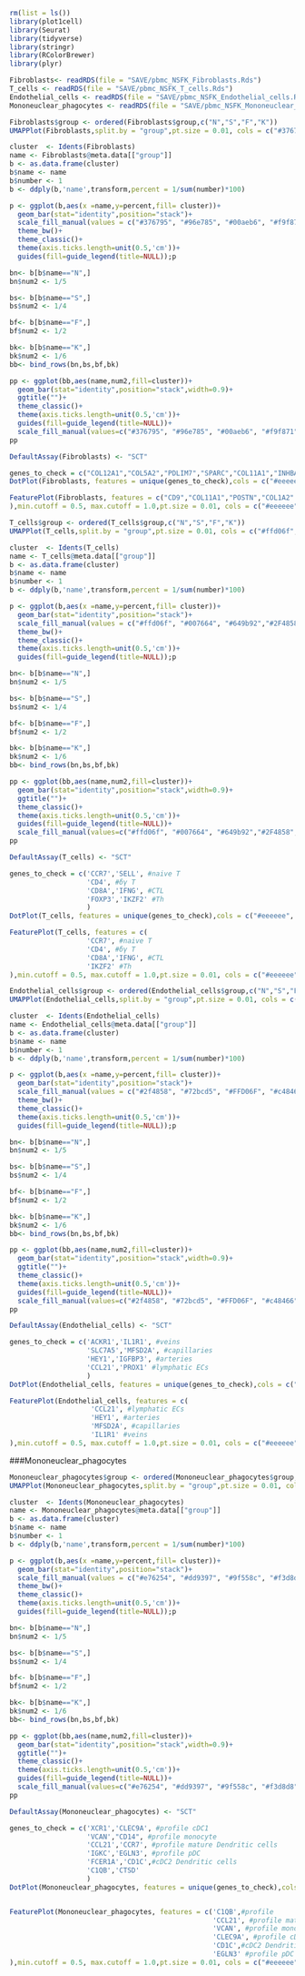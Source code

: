 
```{r}
rm(list = ls())
library(plot1cell)
library(Seurat) 
library(tidyverse)
library(stringr)
library(RColorBrewer)
library(plyr)
```

```{r}

Fibroblasts<- readRDS(file = "SAVE/pbmc_NSFK_Fibroblasts.Rds")
T_cells <- readRDS(file = "SAVE/pbmc_NSFK_T_cells.Rds")
Endothelial_cells <- readRDS(file = "SAVE/pbmc_NSFK_Endothelial_cells.Rds")
Mononeuclear_phagocytes <- readRDS(file = "SAVE/pbmc_NSFK_Mononeuclear_phagocytes.Rds")

```

```{r}
Fibroblasts$group <- ordered(Fibroblasts$group,c("N","S","F","K"))
UMAPPlot(Fibroblasts,split.by = "group",pt.size = 0.01, cols = c("#376795", "#96e785", "#00aeb6", "#f9f871"))

cluster  <- Idents(Fibroblasts)
name <- Fibroblasts@meta.data[["group"]] 
b <- as.data.frame(cluster)
b$name <- name
b$number <- 1
b <- ddply(b,'name',transform,percent = 1/sum(number)*100)

p <- ggplot(b,aes(x =name,y=percent,fill= cluster))+
  geom_bar(stat="identity",position="stack")+
  scale_fill_manual(values = c("#376795", "#96e785", "#00aeb6", "#f9f871"))+
  theme_bw()+
  theme_classic()+
  theme(axis.ticks.length=unit(0.5,'cm'))+
  guides(fill=guide_legend(title=NULL));p

```

```{r}

bn<- b[b$name=="N",]
bn$num2 <- 1/5

bs<- b[b$name=="S",]
bs$num2 <- 1/4

bf<- b[b$name=="F",]
bf$num2 <- 1/2

bk<- b[b$name=="K",]
bk$num2 <- 1/6
bb<- bind_rows(bn,bs,bf,bk)

pp <- ggplot(bb,aes(name,num2,fill=cluster))+
  geom_bar(stat="identity",position="stack",width=0.9)+
  ggtitle("")+
  theme_classic()+
  theme(axis.ticks.length=unit(0.5,'cm'))+
  guides(fill=guide_legend(title=NULL))+
  scale_fill_manual(values=c("#376795", "#96e785", "#00aeb6", "#f9f871"))
pp

```

```{r}
DefaultAssay(Fibroblasts) <- "SCT"

genes_to_check = c("COL12A1","COL5A2","PDLIM7","SPARC","COL11A1","INHBA","SDC1","COL1A2","ACTA2","POSTN","COMP","ADAM12","NREP","TNFRSF12A","CD9" )
DotPlot(Fibroblasts, features = unique(genes_to_check),cols = c("#eeeeee", "#376795"))+RotatedAxis()

FeaturePlot(Fibroblasts, features = c("CD9","COL11A1","POSTN","COL1A2" 
),min.cutoff = 0.5, max.cutoff = 1.0,pt.size = 0.01, cols = c("#eeeeee", "#376795"),combine = F)

```

```{r}
T_cells$group <- ordered(T_cells$group,c("N","S","F","K"))
UMAPPlot(T_cells,split.by = "group",pt.size = 0.01, cols = c("#ffd06f", "#007664", "#649b92","#2F4858","#4E4637"))

cluster  <- Idents(T_cells)
name <- T_cells@meta.data[["group"]] 
b <- as.data.frame(cluster)
b$name <- name
b$number <- 1
b <- ddply(b,'name',transform,percent = 1/sum(number)*100)

p <- ggplot(b,aes(x =name,y=percent,fill= cluster))+
  geom_bar(stat="identity",position="stack")+
  scale_fill_manual(values = c("#ffd06f", "#007664", "#649b92","#2F4858","#4E4637"))+
  theme_bw()+
  theme_classic()+
  theme(axis.ticks.length=unit(0.5,'cm'))+
  guides(fill=guide_legend(title=NULL));p
```

```{r}

bn<- b[b$name=="N",]
bn$num2 <- 1/5

bs<- b[b$name=="S",]
bs$num2 <- 1/4

bf<- b[b$name=="F",]
bf$num2 <- 1/2

bk<- b[b$name=="K",]
bk$num2 <- 1/6
bb<- bind_rows(bn,bs,bf,bk)

pp <- ggplot(bb,aes(name,num2,fill=cluster))+
  geom_bar(stat="identity",position="stack",width=0.9)+
  ggtitle("")+
  theme_classic()+
  theme(axis.ticks.length=unit(0.5,'cm'))+
  guides(fill=guide_legend(title=NULL))+
  scale_fill_manual(values=c("#ffd06f", "#007664", "#649b92","#2F4858","#4E4637"))
pp

```

```{r}
DefaultAssay(T_cells) <- "SCT"

genes_to_check = c('CCR7','SELL', #naive T
                   'CD4', #δγ T
                   'CD8A','IFNG', #CTL
                   'FOXP3','IKZF2' #Th
                   )
DotPlot(T_cells, features = unique(genes_to_check),cols = c("#eeeeee", "#FFD06F"))+RotatedAxis()

FeaturePlot(T_cells, features = c(                    
                   'CCR7', #naive T
                   'CD4', #δγ T
                   'CD8A','IFNG', #CTL
                   'IKZF2' #Th 
),min.cutoff = 0.5, max.cutoff = 1.0,pt.size = 0.01, cols = c("#eeeeee", "#FFD06F"),combine = F)

```

```{r}
Endothelial_cells$group <- ordered(Endothelial_cells$group,c("N","S","F","K"))
UMAPPlot(Endothelial_cells,split.by = "group",pt.size = 0.01, cols = c("#2f4858", "#72bcd5", "#FFD06F", "#c48466"))

cluster  <- Idents(Endothelial_cells)
name <- Endothelial_cells@meta.data[["group"]] 
b <- as.data.frame(cluster)
b$name <- name
b$number <- 1
b <- ddply(b,'name',transform,percent = 1/sum(number)*100)

p <- ggplot(b,aes(x =name,y=percent,fill= cluster))+
  geom_bar(stat="identity",position="stack")+
  scale_fill_manual(values = c("#2f4858", "#72bcd5", "#FFD06F", "#c48466"))+
  theme_bw()+
  theme_classic()+
  theme(axis.ticks.length=unit(0.5,'cm'))+
  guides(fill=guide_legend(title=NULL));p

```

```{r}

bn<- b[b$name=="N",]
bn$num2 <- 1/5

bs<- b[b$name=="S",]
bs$num2 <- 1/4

bf<- b[b$name=="F",]
bf$num2 <- 1/2

bk<- b[b$name=="K",]
bk$num2 <- 1/6
bb<- bind_rows(bn,bs,bf,bk)

pp <- ggplot(bb,aes(name,num2,fill=cluster))+
  geom_bar(stat="identity",position="stack",width=0.9)+
  ggtitle("")+
  theme_classic()+
  theme(axis.ticks.length=unit(0.5,'cm'))+
  guides(fill=guide_legend(title=NULL))+
  scale_fill_manual(values=c("#2f4858", "#72bcd5", "#FFD06F", "#c48466"))
pp

```

```{r}
DefaultAssay(Endothelial_cells) <- "SCT"

genes_to_check = c('ACKR1','IL1R1', #veins
                   'SLC7A5','MFSD2A', #capillaries
                   'HEY1','IGFBP3', #arteries
                   'CCL21','PROX1' #lymphatic ECs
                   )
DotPlot(Endothelial_cells, features = unique(genes_to_check),cols = c("#eeeeee", "#72BCD5"))+RotatedAxis()

FeaturePlot(Endothelial_cells, features = c(                    
                    'CCL21', #lymphatic ECs
                    'HEY1', #arteries
                    'MFSD2A', #capillaries
                    'IL1R1' #veins
),min.cutoff = 0.5, max.cutoff = 1.0,pt.size = 0.01, cols = c("#eeeeee", "#72BCD5"),combine = F)

```

###Mononeuclear_phagocytes

```{r}
Mononeuclear_phagocytes$group <- ordered(Mononeuclear_phagocytes$group,c("N","S","F","K"))
UMAPPlot(Mononeuclear_phagocytes,split.by = "group",pt.size = 0.01, cols = c("#e76254", "#dd9397", "#9f558c", "#f3d8d8", "#cd5478", "#2f4858"))

cluster  <- Idents(Mononeuclear_phagocytes)
name <- Mononeuclear_phagocytes@meta.data[["group"]] 
b <- as.data.frame(cluster)
b$name <- name
b$number <- 1
b <- ddply(b,'name',transform,percent = 1/sum(number)*100)

p <- ggplot(b,aes(x =name,y=percent,fill= cluster))+
  geom_bar(stat="identity",position="stack")+
  scale_fill_manual(values = c("#e76254", "#dd9397", "#9f558c", "#f3d8d8", "#cd5478", "#2f4858"))+
  theme_bw()+
  theme_classic()+
  theme(axis.ticks.length=unit(0.5,'cm'))+
  guides(fill=guide_legend(title=NULL));p

```

```{r}

bn<- b[b$name=="N",]
bn$num2 <- 1/5

bs<- b[b$name=="S",]
bs$num2 <- 1/4

bf<- b[b$name=="F",]
bf$num2 <- 1/2

bk<- b[b$name=="K",]
bk$num2 <- 1/6
bb<- bind_rows(bn,bs,bf,bk)

pp <- ggplot(bb,aes(name,num2,fill=cluster))+
  geom_bar(stat="identity",position="stack",width=0.9)+
  ggtitle("")+
  theme_classic()+
  theme(axis.ticks.length=unit(0.5,'cm'))+
  guides(fill=guide_legend(title=NULL))+
  scale_fill_manual(values=c("#e76254", "#dd9397", "#9f558c", "#f3d8d8", "#cd5478", "#2f4858"))
pp

```

```{r}
DefaultAssay(Mononeuclear_phagocytes) <- "SCT"

genes_to_check = c('XCR1','CLEC9A', #profile cDC1 
                   'VCAN',"CD14", #profile monocyte 
                   'CCL21','CCR7', #profile mature Dendritic cells
                   'IGKC','EGLN3', #profile pDC 
                   'FCER1A','CD1C',#cDC2 Dendritic cells
                   'C1QB','CTSD'
                   )
DotPlot(Mononeuclear_phagocytes, features = unique(genes_to_check),cols = c("#eeeeee", "#E76254"))+RotatedAxis()


FeaturePlot(Mononeuclear_phagocytes, features = c('C1QB',#profile 
                                                  'CCL21', #profile mature Dendritic cells
                                                  'VCAN', #profile monocyte 
                                                  'CLEC9A', #profile cDC1 
                                                  'CD1C',#cDC2 Dendritic cells
                                                  'EGLN3' #profile pDC 
),min.cutoff = 0.5, max.cutoff = 1.0,pt.size = 0.01, cols = c("#eeeeee", "#E76254"),combine = F)#3.05*3.5size

```
